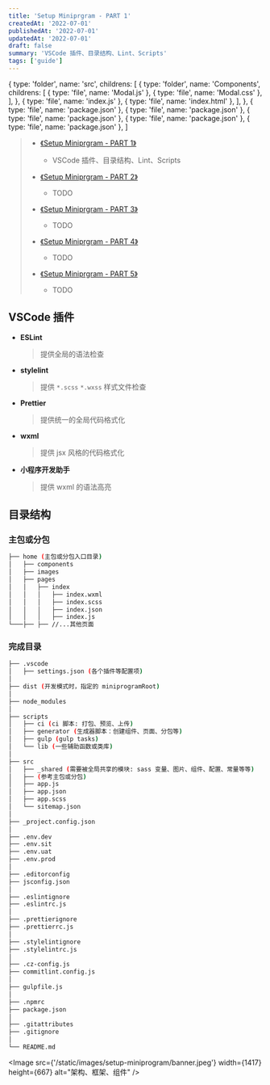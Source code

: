```yaml
---
title: 'Setup Miniprgram - PART 1'
createdAt: '2022-07-01'
publishedAt: '2022-07-01'
updatedAt: '2022-07-01'
draft: false
summary: 'VSCode 插件、目录结构、Lint、Scripts'
tags: ['guide']
---
```


  {
    type: 'folder',
    name: 'src',
    childrens: [
      {
        type: 'folder',
        name: 'Components',
        childrens: [
          { type: 'file', name: 'Modal.js' },
          { type: 'file', name: 'Modal.css' },
        ],
      },
      { type: 'file', name: 'index.js' },
      { type: 'file', name: 'index.html' },
    ],
  },
  { type: 'file', name: 'package.json' },
  { type: 'file', name: 'package.json' },
  { type: 'file', name: 'package.json' },
  { type: 'file', name: 'package.json' },
  { type: 'file', name: 'package.json' },
]


<Tree data={structure} />

> - [《Setup Miniprgram - PART 1》](/posts/setup-miniprogram/part-1)
>
>   - VSCode 插件、目录结构、Lint、Scripts
>
> - [《Setup Miniprgram - PART 2》](/posts/setup-miniprogram/part-2)
>
>   - TODO
>
> - [《Setup Miniprgram - PART 3》](/posts/setup-miniprogram/part-3)
>
>   - TODO
>
> - [《Setup Miniprgram - PART 4》](/posts/setup-miniprogram/part-4)
>
>   - TODO
>
> - [《Setup Miniprgram - PART 5》](/posts/setup-miniprogram/part-5)
>   - TODO

## VSCode 插件

- **ESLint**

  > 提供全局的语法检查

- **stylelint**

  > 提供 `*.scss` `*.wxss` 样式文件检查

- **Prettier**

  > 提供统一的全局代码格式化

- **wxml**

  > 提供 jsx 风格的代码格式化

- **小程序开发助手**

  > 提供 wxml 的语法高亮

## 目录结构

### 主包或分包

```bash
├── home (主包或分包入口目录)
│   ├── components
│   ├── images
│   ├── pages
│   │   ├── index
│   │   │   ├── index.wxml
│   │   │   ├── index.scss
│   │   │   ├── index.json
│   │   │   ├── index.js
└───├── ├── //...其他页面
```

### 完成目录

```bash
├── .vscode
│   ├── settings.json (各个插件等配置项)
│
├── dist (开发模式时，指定的 miniprogramRoot)
│
├── node_modules
│
├── scripts
│   ├── ci (ci 脚本: 打包、预览、上传)
│   ├── generator (生成器脚本：创建组件、页面、分包等)
│   ├── gulp (gulp tasks)
│   └── lib (一些辅助函数或类库)
│
├── src
│   ├── _shared (需要被全局共享的模块: sass 变量、图片、组件、配置、常量等等)
│   ├── (参考主包或分包)
│   ├── app.js
│   ├── app.json
│   ├── app.scss
│   └── sitemap.json
│
├── _project.config.json
│
├── .env.dev
├── .env.sit
├── .env.uat
├── .env.prod
│
├── .editorconfig
├── jsconfig.json
│
├── .eslintignore
├── .eslintrc.js
│
├── .prettierignore
├── .prettierrc.js
│
├── .stylelintignore
├── .stylelintrc.js
│
├── .cz-config.js
├── commitlint.config.js
│
├── gulpfile.js
│
├── .npmrc
├── package.json
│
├── .gitattributes
├── .gitignore
│
└── README.md
```

<Image
  src={'/static/images/setup-miniprogram/banner.jpeg'}
  width={1417}
  height={667}
  alt="架构、框架、组件"
/>
